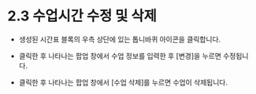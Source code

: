 # 2.3 수업시간 수정 및 삭제

- 생성된 시간표 블록의 우측 상단에 있는 톱니바퀴 아이콘을 클릭합니다.

- 클릭한 후 나타나는 팝업 창에서 수업 정보를 입력한 후 [변경]을 누르면 수정됩니다.

- 클릭한 후 나타나는 팝업 창에서 [수업 삭제]를 누르면 수업이 삭제됩니다.
